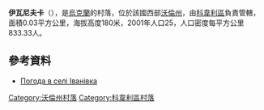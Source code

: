 {{coord|51|6|6|N|24|41|20|E|scale:30000|display=title}}

'''伊瓦尼夫卡'''（{{lang-uk|Іванівка}}），是[[烏克蘭|烏克蘭]]的村落，位於該國西部[[沃倫州|沃倫州]]，由[[科韋利區|科韋利區]]負責管轄，面積0.03平方公里，海拔高度180米，2001年人口25，人口密度每平方公里833.33人。

==參考資料==
* [http://weather.in.ua/ua/volynskaja/9294 Погода в селі Іванівка] {{Wayback|url=http://weather.in.ua/ua/volynskaja/9294 |date=20111219100920 }}

[[Category:沃倫州村落|Category:沃倫州村落]]
[[Category:科韋利區村落|Category:科韋利區村落]]


{{Volyn-geo-stub}}